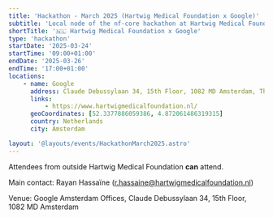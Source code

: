 ```yaml
---
title: 'Hackathon - March 2025 (Hartwig Medical Foundation x Google)'
subtitle: 'Local node of the nf-core hackathon at Hartwig Medical Foundation (@Google), Netherlands'
shortTitle: '🇳🇱 Hartwig Medical Foundation x Google'
type: 'hackathon'
startDate: '2025-03-24'
startTime: '09:00+01:00'
endDate: '2025-03-26'
endTime: '17:00+01:00'
locations:
    - name: Google
      address: Claude Debussylaan 34, 15th Floor, 1082 MD Amsterdam, The Netherlands
      links:
          - https://www.hartwigmedicalfoundation.nl/
      geoCoordinates: [52.3377886059386, 4.872061486319315]
      country: Netherlands
      city: Amsterdam

layout: '@layouts/events/HackathonMarch2025.astro'
---
```


Attendees from outside Hartwig Medical Foundation **can** attend.

Main contact: Rayan Hassaïne ([r.hassaine@hartwigmedicalfoundation.nl](mailto:r.hassaine@hartwigmedicalfoundation.nl))

Venue: Google Amsterdam Offices, Claude Debussylaan 34, 15th Floor, 1082 MD Amsterdam
